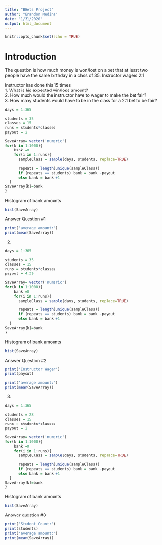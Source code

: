 ```yaml
---
title: "BBets Project"
author: "Brandon Medina"
date: "1/31/2020"
output: html_document
---
```


```r
knitr::opts_chunk$set(echo = TRUE)
```

# Introduction

The question is how much money is won/lost on a bet that at least two people have the same birthday in a class of 35. Instructor wagers 2:1

Instructor has done this 15 times  
1. What is his expected win/loss amount?  
2. How much would the instructor have to wager to make the bet fair?  
3. How many students would have to be in the class for a 2:1 bet to be fair?  


```r
days = 1:365

students = 35
classes = 15
runs = students*classes
payout = 2

SaveArray= vector('numeric')
for(k in 1:1000){
    bank =0
    for(i in 1:runs){
      sampleClass = sample(days, students, replace=TRUE)

      repeats = length(unique(sampleClass))
      if (repeats == students) bank = bank -payout
      else bank = bank +1
  }
SaveArray[k]=bank
}
```

Histogram of bank amounts
```r
hist(SaveArray)
```

Answer Question #1

```r
print('average amount:')
print(mean(SaveArray))
```

2. 

```r
days = 1:365

students = 35
classes = 15
runs = students*classes
payout = 4.39

SaveArray= vector('numeric')
for(k in 1:1000){
    bank =0
    for(i in 1:runs){
      sampleClass = sample(days, students, replace=TRUE)

      repeats = length(unique(sampleClass))
      if (repeats == students) bank = bank -payout
      else bank = bank +1
  }
SaveArray[k]=bank
}
```

Histogram of bank amounts
```r
hist(SaveArray)
```

Answer Question #2

```r
print('Instructor Wager')
print(payout)

print('average amount:')
print(mean(SaveArray))
```

3.

```r
days = 1:365

students = 28
classes = 15
runs = students*classes
payout = 2

SaveArray= vector('numeric')
for(k in 1:1000){
    bank =0
    for(i in 1:runs){
      sampleClass = sample(days, students, replace=TRUE)

      repeats = length(unique(sampleClass))
      if (repeats == students) bank = bank -payout
      else bank = bank +1
  }
SaveArray[k]=bank
}
```

Histogram of bank amounts
```r
hist(SaveArray)
```

Answer question #3

```r
print('Student Count:')
print(students)
print('average amount:')
print(mean(SaveArray))
```

